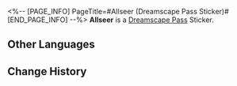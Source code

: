 <%-- [PAGE_INFO]
PageTitle=#Allseer (Dreamscape Pass Sticker)#
[END_PAGE_INFO] --%>
{{Stub|Location information}}
{{Item Infobox
|title       = Allseer
|id          = 223403
|image       = Dreamscape Pass Sticker Allseer.png{{subst:void|<!--$UPLOAD:<<SpriteOutput/TravelBrochure/StickFigures/223403.png>-<Dreamscape Pass Sticker Allseer.png>-<Item Icons>>-->}}
|type        = Dreamscape Pass Sticker
|type2       = Eldritch Dreamfall (I) Stickers
|invCategory = 
|rarity      = 4
|effect      = 
|description = Digital stickers that can be used to decorate the pages of the Dreamtour Handbook. They come in many different styles.
|source1     = [[Unlocked by Default]]
}}
{{Description|The evidence is retained for future settling of scores.}}
'''Allseer''' is a [[Dreamscape Pass]] Sticker.

==Other Languages==
{{Other Languages
|en   = Allseer
|zhs  = 视线无处不在
|zht  = 視線無所不在
|ja   = 遍在する視線
|ko   = 어디에나 존재하는 시선
|es   = Omnividente
|fr   = L'Omniscient
|ru   = Всевидец
|th   = มองเห็นทุกแห่งหน
|vi   = Tầm Mắt Khắp Nơi
|de   = Allsehend
|id   = Allseer
|pt   = Onividente
}}

==Change History==
{{Change History|2.0}}